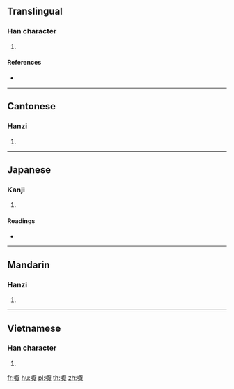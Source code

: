 {{character info/new}}
==Translingual==

===Han character===
{{Han char|rn=30|rad=口|as=14|sn=17|four=|canj=RMAK|ids=⿰口厭}}

# {{defn|Han|sort=口14}}

====References====
* {{Han ref|kx=0211.410|dkj=04463|dj=0434.320|hdz=10696.030|uh=5688|ud=22152}}

----

==Cantonese==

===Hanzi===
{{yue-hanzi|jyut=[[aat3]], [[jip3]]|y=aat3, yip3}}

# {{defn|lang=yue|sort=口14}}

----

==Japanese==

===Kanji===
{{ja-kanji|grade=|rs=口14}}

# {{defn|lang=ja|sort=口14}}

====Readings====
* {{ja-readings|on=[[よう]] (yō)|kun=}}

----

==Mandarin==

===Hanzi===
{{cmn-hanzi|pin=[[ma]] ([[ma5]]), [[me]] ([[me5]]), [[yà]] ([[ya4]])|wg=ma<sup>5</sup>, *<sup>5</sup>, ya<sup>4</sup>}}

# {{defn|lang=cmn|sort=口14}}

----

==Vietnamese==

===Han character===
{{vi-hantu|[[ướm]]|rs=口14}}

# {{defn|lang=vi|sort=口14}}

[[fr:嚈]]
[[hu:嚈]]
[[pl:嚈]]
[[th:嚈]]
[[zh:嚈]]